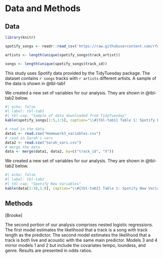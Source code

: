 # Data and Methods

## Data

```r
library(knitr)

spotify_songs <- readr::read_csv('https://raw.githubusercontent.com/rfordatascience/tidytuesday/master/data/2020/2020-01-21/spotify_songs.csv')

artists <- length(unique(spotify_songs$track_artist))

songs <- length(unique(spotify_songs$track_id))

```

This study uses Spotify data provided by the TidyTuesday package. The dataset contains `r songs` tracks with `r artists` different artists. A sample of the data is shown in @tbl-tab1

We created a new set of variables for our analysis. They are shown in @tbl-tab2 below.

```r
#| echo: false
#| label: tbl-tab1
#| tbl-cap: "Sample of data downloaded from TidyTuesday"
kable(spotify_songs[1:5,1:5], caption="\\#{tbl-tab1} Table 1: Spotify Data Example")
```

```r
# read in the data
data1 <- read.csv("Homework3_variables.csv")
# read in Sarah's vars
data2 <- read.csv("Sarah_vars.csv")
# merge the data
data <- merge(data1, data2, by=c("track_id", "X"))
```

We created a new set of variables for our analysis. They are shown in @tbl-tab2 below.

```r
#| echo: false
#| label: tbl-tab2
#| tbl-cap: "Spotify New Variables"
kable(data[1:10,1:8], caption="\\#{tbl-tab2} Table 1: Spotify New Variables")
```

## Methods

[Brooke]

The second portion of our analysis comprises nested logistic regressions. The first model estimates the likelihood that a track is a song with track length as the predictor. The second model estimates the likelihood that a track is both live and acoustic with the same main predictor. Models 3 and 4 mirror models 1 and 2 but include the covariates tempo, loundess, and genre. Results are presented in odds ratios.
 